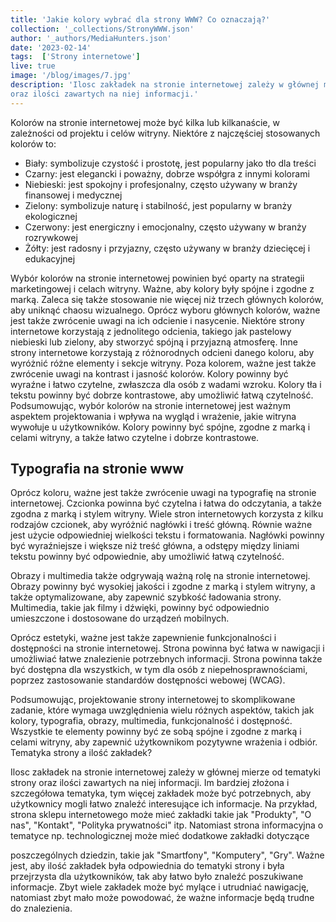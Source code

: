 ```yaml
---
title: 'Jakie kolory wybrać dla strony WWW? Co oznaczają?'
collection: '_collections/StronyWWW.json'
author: '_authors/MediaHunters.json'
date: '2023-02-14'
tags:  ['Strony internetowe']
live: true
image: '/blog/images/7.jpg'
description: 'Ilosc zakładek na stronie internetowej zależy w głównej mierze od tematyki strony
oraz ilości zawartych na niej informacji.'
---
```


Kolorów na stronie internetowej może być kilka lub kilkanaście, w zależności od
projektu i celów witryny. Niektóre z najczęściej stosowanych kolorów to:
- Biały: symbolizuje czystość i prostotę, jest popularny jako tło dla treści
- Czarny: jest elegancki i poważny, dobrze współgra z innymi kolorami
- Niebieski: jest spokojny i profesjonalny, często używany w branży finansowej i
medycznej
- Zielony: symbolizuje naturę i stabilność, jest popularny w branży ekologicznej
- Czerwony: jest energiczny i emocjonalny, często używany w branży
rozrywkowej
- Żółty: jest radosny i przyjazny, często używany w branży dziecięcej i
edukacyjnej

Wybór kolorów na stronie internetowej powinien być oparty na strategii
marketingowej i celach witryny. Ważne, aby kolory były spójne i zgodne z marką.
Zaleca się także stosowanie nie więcej niż trzech głównych kolorów, aby uniknąć
chaosu wizualnego.
Oprócz wyboru głównych kolorów, ważne jest także zwrócenie uwagi na ich odcienie
i nasycenie. Niektóre strony internetowe korzystają z jednolitego odcienia, takiego jak
pastelowy niebieski lub zielony, aby stworzyć spójną i przyjazną atmosferę. Inne
strony internetowe korzystają z różnorodnych odcieni danego koloru, aby wyróżnić
różne elementy i sekcje witryny.
Poza kolorem, ważne jest także zwrócenie uwagi na kontrast i jasność kolorów.
Kolory powinny być wyraźne i łatwo czytelne, zwłaszcza dla osób z wadami wzroku.
Kolory tła i tekstu powinny być dobrze kontrastowe, aby umożliwić łatwą czytelność.
Podsumowując, wybór kolorów na stronie internetowej jest ważnym aspektem
projektowania i wpływa na wygląd i wrażenie, jakie witryna wywołuje u użytkowników.
Kolory powinny być spójne, zgodne z marką i celami witryny, a także łatwo czytelne i
dobrze kontrastowe.

## Typografia na stronie www

Oprócz koloru, ważne jest także zwrócenie uwagi na typografię na stronie
internetowej. Czcionka powinna być czytelna i łatwa do odczytania, a także zgodna z
marką i stylem witryny. Wiele stron internetowych korzysta z kilku rodzajów czcionek,
aby wyróżnić nagłówki i treść główną.
Równie ważne jest użycie odpowiedniej wielkości tekstu i formatowania. Nagłówki
powinny być wyraźniejsze i większe niż treść główna, a odstępy między liniami tekstu
powinny być odpowiednie, aby umożliwić łatwą czytelność.

Obrazy i multimedia także odgrywają ważną rolę na stronie internetowej. Obrazy
powinny być wysokiej jakości i zgodne z marką i stylem witryny, a także
optymalizowane, aby zapewnić szybkość ładowania strony. Multimedia, takie jak
filmy i dźwięki, powinny być odpowiednio umieszczone i dostosowane do urządzeń
mobilnych.

Oprócz estetyki, ważne jest także zapewnienie funkcjonalności i dostępności na
stronie internetowej. Strona powinna być łatwa w nawigacji i umożliwiać łatwe
znalezienie potrzebnych informacji. Strona powinna także być dostępna dla
wszystkich, w tym dla osób z niepełnosprawnościami, poprzez zastosowanie
standardów dostępności webowej (WCAG).

Podsumowując, projektowanie strony internetowej to skomplikowane zadanie, które
wymaga uwzględnienia wielu różnych aspektów, takich jak kolory, typografia, obrazy,
multimedia, funkcjonalność i dostępność. Wszystkie te elementy powinny być ze
sobą spójne i zgodne z marką i celami witryny, aby zapewnić użytkownikom
pozytywne wrażenia i odbiór.
Tematyka strony a ilość zakładek?

Ilosc zakładek na stronie internetowej zależy w głównej mierze od tematyki strony
oraz ilości zawartych na niej informacji. Im bardziej złożona i szczegółowa tematyka,
tym więcej zakładek może być potrzebnych, aby użytkownicy mogli łatwo znaleźć
interesujące ich informacje.
Na przykład, strona sklepu internetowego może mieć zakładki takie jak "Produkty",
"O nas", "Kontakt", "Polityka prywatności" itp. Natomiast strona informacyjna o
tematyce np. technologicznej może mieć dodatkowe zakładki dotyczące

poszczególnych dziedzin, takie jak "Smartfony", "Komputery", "Gry".
Ważne jest, aby ilość zakładek była odpowiednia do tematyki strony i była przejrzysta
dla użytkowników, tak aby łatwo było znaleźć poszukiwane informacje. Zbyt wiele
zakładek może być mylące i utrudniać nawigację, natomiast zbyt mało może
powodować, że ważne informacje będą trudne do znalezienia.